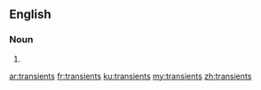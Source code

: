 ==English==

===Noun===
{{head|en}}

# {{plural of|transient}}

[[ar:transients]]
[[fr:transients]]
[[ku:transients]]
[[my:transients]]
[[zh:transients]]
